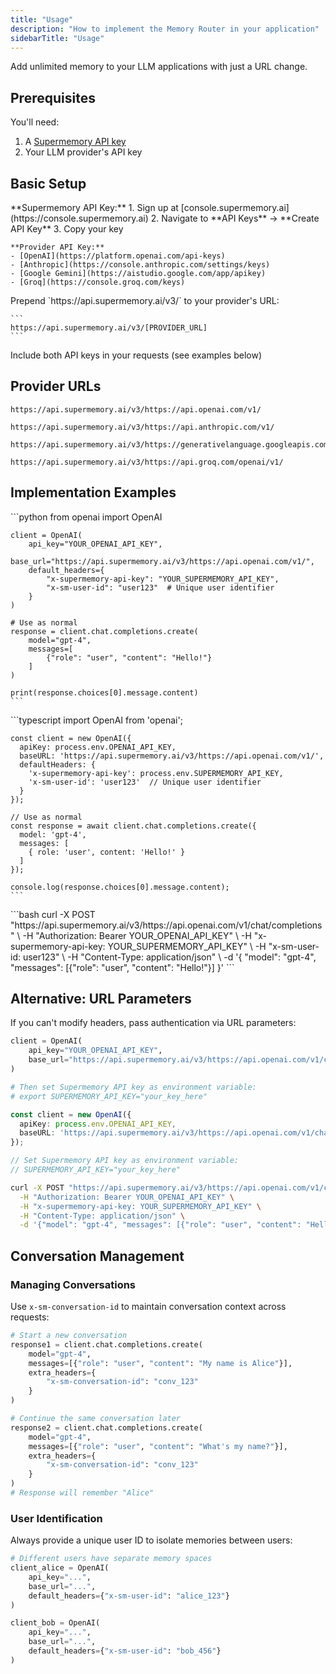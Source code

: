 ```yaml
---
title: "Usage"
description: "How to implement the Memory Router in your application"
sidebarTitle: "Usage"
---
```


Add unlimited memory to your LLM applications with just a URL change.

## Prerequisites

You'll need:
1. A [Supermemory API key](https://console.supermemory.ai)
2. Your LLM provider's API key

## Basic Setup

<Steps>
  <Step title="Get Your API Keys">
    **Supermemory API Key:**
    1. Sign up at [console.supermemory.ai](https://console.supermemory.ai)
    2. Navigate to **API Keys** → **Create API Key**
    3. Copy your key

    **Provider API Key:**
    - [OpenAI](https://platform.openai.com/api-keys)
    - [Anthropic](https://console.anthropic.com/settings/keys)
    - [Google Gemini](https://aistudio.google.com/app/apikey)
    - [Groq](https://console.groq.com/keys)
  </Step>

  <Step title="Update Your Base URL">
    Prepend `https://api.supermemory.ai/v3/` to your provider's URL:

    ```
    https://api.supermemory.ai/v3/[PROVIDER_URL]
    ```
  </Step>

  <Step title="Add Authentication">
    Include both API keys in your requests (see examples below)
  </Step>
</Steps>

## Provider URLs

<CodeGroup>

```text OpenAI
https://api.supermemory.ai/v3/https://api.openai.com/v1/
```

```text Anthropic
https://api.supermemory.ai/v3/https://api.anthropic.com/v1/
```

```text Google Gemini
https://api.supermemory.ai/v3/https://generativelanguage.googleapis.com/v1beta/openai/
```

```text Groq
https://api.supermemory.ai/v3/https://api.groq.com/openai/v1/
```

</CodeGroup>

## Implementation Examples

<Tabs>
  <Tab title="Python">
    ```python
    from openai import OpenAI

    client = OpenAI(
        api_key="YOUR_OPENAI_API_KEY",
        base_url="https://api.supermemory.ai/v3/https://api.openai.com/v1/",
        default_headers={
            "x-supermemory-api-key": "YOUR_SUPERMEMORY_API_KEY",
            "x-sm-user-id": "user123"  # Unique user identifier
        }
    )

    # Use as normal
    response = client.chat.completions.create(
        model="gpt-4",
        messages=[
            {"role": "user", "content": "Hello!"}
        ]
    )

    print(response.choices[0].message.content)
    ```
  </Tab>

  <Tab title="TypeScript">
    ```typescript
    import OpenAI from 'openai';

    const client = new OpenAI({
      apiKey: process.env.OPENAI_API_KEY,
      baseURL: 'https://api.supermemory.ai/v3/https://api.openai.com/v1/',
      defaultHeaders: {
        'x-supermemory-api-key': process.env.SUPERMEMORY_API_KEY,
        'x-sm-user-id': 'user123'  // Unique user identifier
      }
    });

    // Use as normal
    const response = await client.chat.completions.create({
      model: 'gpt-4',
      messages: [
        { role: 'user', content: 'Hello!' }
      ]
    });

    console.log(response.choices[0].message.content);
    ```
  </Tab>

  <Tab title="cURL">
    ```bash
    curl -X POST "https://api.supermemory.ai/v3/https://api.openai.com/v1/chat/completions" \
      -H "Authorization: Bearer YOUR_OPENAI_API_KEY" \
      -H "x-supermemory-api-key: YOUR_SUPERMEMORY_API_KEY" \
      -H "x-sm-user-id: user123" \
      -H "Content-Type: application/json" \
      -d '{
        "model": "gpt-4",
        "messages": [{"role": "user", "content": "Hello!"}]
      }'
    ```
  </Tab>
</Tabs>

## Alternative: URL Parameters

If you can't modify headers, pass authentication via URL parameters:

<CodeGroup>

```python Python
client = OpenAI(
    api_key="YOUR_OPENAI_API_KEY",
    base_url="https://api.supermemory.ai/v3/https://api.openai.com/v1/chat/completions?userId=user123"
)

# Then set Supermemory API key as environment variable:
# export SUPERMEMORY_API_KEY="your_key_here"
```

```typescript TypeScript
const client = new OpenAI({
  apiKey: process.env.OPENAI_API_KEY,
  baseURL: 'https://api.supermemory.ai/v3/https://api.openai.com/v1/chat/completions?userId=user123'
});

// Set Supermemory API key as environment variable:
// SUPERMEMORY_API_KEY="your_key_here"
```

```bash cURL
curl -X POST "https://api.supermemory.ai/v3/https://api.openai.com/v1/chat/completions?userId=user123" \
  -H "Authorization: Bearer YOUR_OPENAI_API_KEY" \
  -H "x-supermemory-api-key: YOUR_SUPERMEMORY_API_KEY" \
  -H "Content-Type: application/json" \
  -d '{"model": "gpt-4", "messages": [{"role": "user", "content": "Hello!"}]}'
```

</CodeGroup>

## Conversation Management

### Managing Conversations

Use `x-sm-conversation-id` to maintain conversation context across requests:

```python
# Start a new conversation
response1 = client.chat.completions.create(
    model="gpt-4",
    messages=[{"role": "user", "content": "My name is Alice"}],
    extra_headers={
        "x-sm-conversation-id": "conv_123"
    }
)

# Continue the same conversation later
response2 = client.chat.completions.create(
    model="gpt-4",
    messages=[{"role": "user", "content": "What's my name?"}],
    extra_headers={
        "x-sm-conversation-id": "conv_123"
    }
)
# Response will remember "Alice"
```

### User Identification

Always provide a unique user ID to isolate memories between users:

```python
# Different users have separate memory spaces
client_alice = OpenAI(
    api_key="...",
    base_url="...",
    default_headers={"x-sm-user-id": "alice_123"}
)

client_bob = OpenAI(
    api_key="...",
    base_url="...",
    default_headers={"x-sm-user-id": "bob_456"}
)
```
